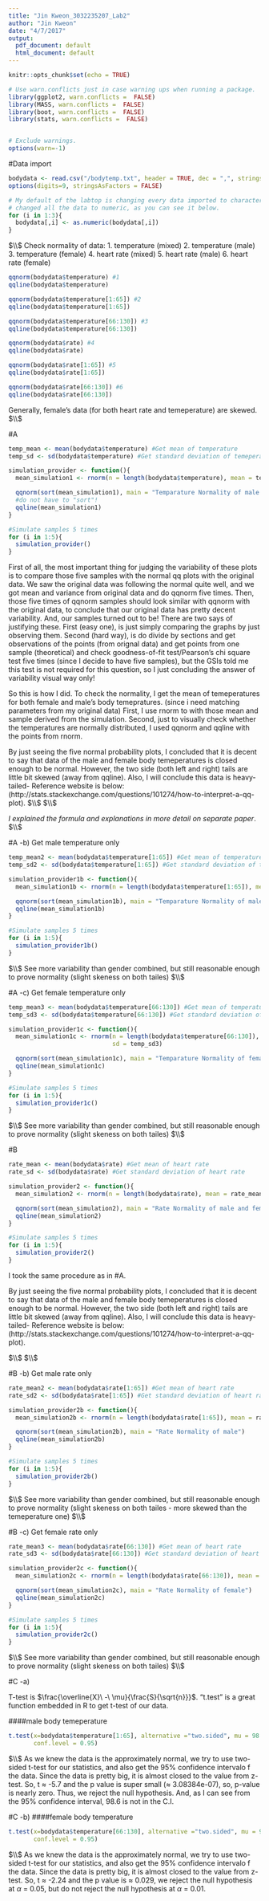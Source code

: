 ```yaml
---
title: "Jin Kweon_3032235207_Lab2"
author: "Jin Kweon"
date: "4/7/2017"
output:
  pdf_document: default
  html_document: default
---
```


```r
knitr::opts_chunk$set(echo = TRUE)
```

```r
# Use warn.conflicts just in case warning ups when running a package.
library(ggplot2, warn.conflicts =  FALSE)
library(MASS, warn.conflicts =  FALSE)
library(boot, warn.conflicts =  FALSE)
library(stats, warn.conflicts =  FALSE)


# Exclude warnings. 
options(warn=-1)
```


#Data import
```r
bodydata <- read.csv("/bodytemp.txt", header = TRUE, dec = ",", stringsAsFactors = FALSE)
options(digits=9, stringsAsFactors = FALSE)

# My default of the labtop is changing every data imported to characters, so I manuallly 
# changed all the data to numeric, as you can see it below.
for (i in 1:3){
  bodydata[,i] <- as.numeric(bodydata[,i])
}

```

$\\$
Check normality of data: 1. temperature (mixed) 2. temperature (male) 3. temperature (female) 4. heart rate (mixed) 5. heart rate (male) 6. heart rate (female)
```r
qqnorm(bodydata$temperature) #1
qqline(bodydata$temperature) 

qqnorm(bodydata$temperature[1:65]) #2
qqline(bodydata$temperature[1:65])

qqnorm(bodydata$temperature[66:130]) #3
qqline(bodydata$temperature[66:130])

qqnorm(bodydata$rate) #4
qqline(bodydata$rate)

qqnorm(bodydata$rate[1:65]) #5
qqline(bodydata$rate[1:65])

qqnorm(bodydata$rate[66:130]) #6
qqline(bodydata$rate[66:130])

```

Generally, female's data (for both heart rate and temeperature) are skewed.
$\\$

#A
```r

temp_mean <- mean(bodydata$temperature) #Get mean of temperature
temp_sd <- sd(bodydata$temperature) #Get standard deviation of temeperature

simulation_provider <- function(){
  mean_simulation1 <- rnorm(n = length(bodydata$temperature), mean = temp_mean, sd = temp_sd)

  qqnorm(sort(mean_simulation1), main = "Temparature Normality of male and female") 
  #do not have to "sort"!
  qqline(mean_simulation1)
}

#Simulate samples 5 times
for (i in 1:5){
  simulation_provider()
}

```

First of all, the most important thing for judging the variability of these plots is to compare those five samples with the normal qq plots with the original data. We saw the original data was following the normal quite well, and we got mean and variance from original data and do qqnorm five times. Then, those five times of qqnorm samples should look similar with qqnorm with the original data, to conclude that our original data has pretty decent variability. And, our samples turned out to be! There are two says of justifying these. First (easy one), is just simply comparing the graphs by just observing them. Second (hard way), is do divide by sections and get observations of the points (from orignal data) and get points from one sample (theoretical) and check goodness-of-fit test/Pearson's chi square test five times (since I decide to have five samples), but the GSIs told me this test is not required for this question, so I just concluding the answer of variability visual way only!

So this is how I did. To check the normality, I get the mean of temeperatures for both female and male's body temepratures. (since i need matching parameters from my original data) First, I use rnorm to with those mean and sample derived from the simulation. Second, just to visually check whether the temperatures are normally distributed, I used qqnorm and qqline with the points from rnorm. 

By just seeing the five normal probability plots, I concluded that it is decent to say that data of the male and female body temeperatures is closed enough to be normal. However, the two side (both left and right) tails are little bit skewed (away from qqline). 
Also, I will conclude this data is heavy-tailed- Reference website is below: (http://stats.stackexchange.com/questions/101274/how-to-interpret-a-qq-plot).
$\\$
$\\$

$I\ explained\ the\ formula\ and\ explanations\ in\ more\ detail\ on\ separate\ paper.$
$\\$

#A -b)
Get male temperature only
```r
temp_mean2 <- mean(bodydata$temperature[1:65]) #Get mean of temperature
temp_sd2 <- sd(bodydata$temperature[1:65]) #Get standard deviation of temeperature

simulation_provider1b <- function(){
  mean_simulation1b <- rnorm(n = length(bodydata$temperature[1:65]), mean = temp_mean2, sd = temp_sd2)

  qqnorm(sort(mean_simulation1b), main = "Temparature Normality of male")
  qqline(mean_simulation1b)
}

#Simulate samples 5 times
for (i in 1:5){
  simulation_provider1b()
}
```
$\\$
See more variability than gender combined, but still reasonable enough to prove normality (slight skeness on both tailes)
$\\$

#A -c)
Get female temperature only
```r
temp_mean3 <- mean(bodydata$temperature[66:130]) #Get mean of temperature
temp_sd3 <- sd(bodydata$temperature[66:130]) #Get standard deviation of temeperature

simulation_provider1c <- function(){
  mean_simulation1c <- rnorm(n = length(bodydata$temperature[66:130]), mean = temp_mean3,
                             sd = temp_sd3)

  qqnorm(sort(mean_simulation1c), main = "Temparature Normality of female")
  qqline(mean_simulation1c)
}

#Simulate samples 5 times
for (i in 1:5){
  simulation_provider1c()
}

```

$\\$
See more variability than gender combined, but still reasonable enough to prove normality (slight skeness on both tailes)
$\\$

#B
```r
rate_mean <- mean(bodydata$rate) #Get mean of heart rate
rate_sd <- sd(bodydata$rate) #Get standard deviation of heart rate

simulation_provider2 <- function(){
  mean_simulation2 <- rnorm(n = length(bodydata$rate), mean = rate_mean, sd = rate_sd)

  qqnorm(sort(mean_simulation2), main = "Rate Normality of male and female")
  qqline(mean_simulation2)
}

#Simulate samples 5 times
for (i in 1:5){
  simulation_provider2()
}

```

I took the same procedure as in #A.

By just seeing the five normal probability plots, I concluded that it is decent to say that data of the male and female body temeperatures is closed enough to be normal. However, the two side (both left and right) tails are little bit skewed (away from qqline). 
Also, I will conclude this data is heavy-tailed- Reference website is below: (http://stats.stackexchange.com/questions/101274/how-to-interpret-a-qq-plot).

$\\$
$\\$

#B -b)
Get male rate only
```r
rate_mean2 <- mean(bodydata$rate[1:65]) #Get mean of heart rate
rate_sd2 <- sd(bodydata$rate[1:65]) #Get standard deviation of heart rate

simulation_provider2b <- function(){
  mean_simulation2b <- rnorm(n = length(bodydata$rate[1:65]), mean = rate_mean2, sd = rate_sd2)

  qqnorm(sort(mean_simulation2b), main = "Rate Normality of male")
  qqline(mean_simulation2b)
}

#Simulate samples 5 times
for (i in 1:5){
  simulation_provider2b()
}

```
$\\$
See more variability than gender combined, but still reasonable enough to prove normality (slight skeness on both tailes - more skewed than the temeperature one)
$\\$

#B -c)
Get female rate only
```r
rate_mean3 <- mean(bodydata$rate[66:130]) #Get mean of heart rate
rate_sd3 <- sd(bodydata$rate[66:130]) #Get standard deviation of heart rate

simulation_provider2c <- function(){
  mean_simulation2c <- rnorm(n = length(bodydata$rate[66:130]), mean = rate_mean3, sd = rate_sd3)

  qqnorm(sort(mean_simulation2c), main = "Rate Normality of female")
  qqline(mean_simulation2c)
}

#Simulate samples 5 times
for (i in 1:5){
  simulation_provider2c()
}


```

$\\$
See more variability than gender combined, but still reasonable enough to prove normality (slight skeness on both tailes)
$\\$ 

#C -a)

T-test is $\frac{\overline{X}\ -\ \mu}{\frac{S}{\sqrt{n}}}$. "t.test" is a great function embedded in R to get t-test of our data.

####male body temeperature 
```r
t.test(x=bodydata$temperature[1:65], alternative ="two.sided", mu = 98.6, paired=F, var.equal = T,
       conf.level = 0.95)

```
$\\$
As we knew the data is the approximately normal, we try to use two-sided t-test for our statistics, and also get the 95% confidence intervalo f the data. Since the data is pretty big, it is almost closed to the value from z-test. 
So, t $\approx$ -5.7 and the p value is super small ($\approx$ 3.08384e-07), so, p-value is nearly zero. Thus, we reject the null hypothesis. And, as I can see from the 95% confidence interval, 98.6 is not in the C.I.

#C -b)
####female body temperature
```r
t.test(x=bodydata$temperature[66:130], alternative ="two.sided", mu = 98.6, paired=F, var.equal = T,
       conf.level = 0.95)

```
$\\$
As we knew the data is the approximately normal, we try to use two-sided t-test for our statistics, and also get the 95% confidence intervalo f the data. Since the data is pretty big, it is almost closed to the value from z-test. 
So, t $\approx$ -2.24 and the p value is $\approx$ 0.029, we reject the null hypothesis at $\alpha\ =$ 0.05, but do not reject the null hypothesis at $\alpha\ =$ 0.01. 

